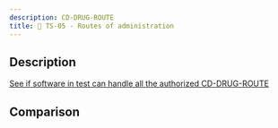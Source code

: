 ```yaml
---
description: CD-DRUG-ROUTE
title: 💉 TS-05 - Routes of administration
---
```



## Description

[See if software in test can handle all the authorized CD-DRUG-ROUTE](../../tests/ms/read/ts-05)

## Comparison

<SideBySideTreeCompare jsonData={jsonData} xmlData={xmlData} />
